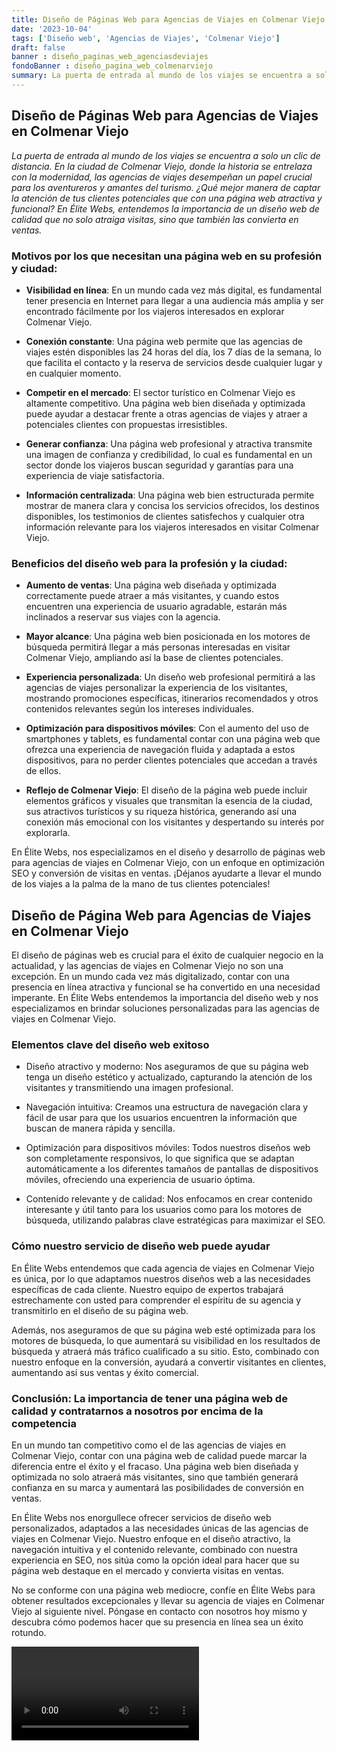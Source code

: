 ```yaml
---
title: Diseño de Páginas Web para Agencias de Viajes en Colmenar Viejo
date: '2023-10-04'
tags: ['Diseño web', 'Agencias de Viajes', 'Colmenar Viejo']
draft: false
banner : diseño_paginas_web_agenciasdeviajes
fondoBanner : diseño_pagina_web_colmenarviejo
summary: La puerta de entrada al mundo de los viajes se encuentra a solo un clic de distancia. En la ciudad de Colmenar Viejo, donde la historia se entrelaza con la modernidad, las agencias de viajes desempeñan un papel crucial para los aventureros y amantes del turismo. ¿Qué mejor manera de captar la atención de tus clientes potenciales que con una página web atractiva y funcional? En Élite Webs, entendemos la importancia de un diseño web de calidad que no solo atraiga visitas, sino que también las convierta en ventas.
---
```


## Diseño de Páginas Web para Agencias de Viajes en Colmenar Viejo

*La puerta de entrada al mundo de los viajes se encuentra a solo un clic de distancia. En la ciudad de Colmenar Viejo, donde la historia se entrelaza con la modernidad, las agencias de viajes desempeñan un papel crucial para los aventureros y amantes del turismo. ¿Qué mejor manera de captar la atención de tus clientes potenciales que con una página web atractiva y funcional? En Élite Webs, entendemos la importancia de un diseño web de calidad que no solo atraiga visitas, sino que también las convierta en ventas.*

### Motivos por los que necesitan una página web en su profesión y ciudad:

- **Visibilidad en línea**: En un mundo cada vez más digital, es fundamental tener presencia en Internet para llegar a una audiencia más amplia y ser encontrado fácilmente por los viajeros interesados en explorar Colmenar Viejo.

- **Conexión constante**: Una página web permite que las agencias de viajes estén disponibles las 24 horas del día, los 7 días de la semana, lo que facilita el contacto y la reserva de servicios desde cualquier lugar y en cualquier momento.

- **Competir en el mercado**: El sector turístico en Colmenar Viejo es altamente competitivo. Una página web bien diseñada y optimizada puede ayudar a destacar frente a otras agencias de viajes y atraer a potenciales clientes con propuestas irresistibles.

- **Generar confianza**: Una página web profesional y atractiva transmite una imagen de confianza y credibilidad, lo cual es fundamental en un sector donde los viajeros buscan seguridad y garantías para una experiencia de viaje satisfactoria.

- **Información centralizada**: Una página web bien estructurada permite mostrar de manera clara y concisa los servicios ofrecidos, los destinos disponibles, los testimonios de clientes satisfechos y cualquier otra información relevante para los viajeros interesados en visitar Colmenar Viejo.

### Beneficios del diseño web para la profesión y la ciudad:

- **Aumento de ventas**: Una página web diseñada y optimizada correctamente puede atraer a más visitantes, y cuando estos encuentren una experiencia de usuario agradable, estarán más inclinados a reservar sus viajes con la agencia.

- **Mayor alcance**: Una página web bien posicionada en los motores de búsqueda permitirá llegar a más personas interesadas en visitar Colmenar Viejo, ampliando así la base de clientes potenciales.

- **Experiencia personalizada**: Un diseño web profesional permitirá a las agencias de viajes personalizar la experiencia de los visitantes, mostrando promociones específicas, itinerarios recomendados y otros contenidos relevantes según los intereses individuales.

- **Optimización para dispositivos móviles**: Con el aumento del uso de smartphones y tablets, es fundamental contar con una página web que ofrezca una experiencia de navegación fluida y adaptada a estos dispositivos, para no perder clientes potenciales que accedan a través de ellos.

- **Reflejo de Colmenar Viejo**: El diseño de la página web puede incluir elementos gráficos y visuales que transmitan la esencia de la ciudad, sus atractivos turísticos y su riqueza histórica, generando así una conexión más emocional con los visitantes y despertando su interés por explorarla.

En Élite Webs, nos especializamos en el diseño y desarrollo de páginas web para agencias de viajes en Colmenar Viejo, con un enfoque en optimización SEO y conversión de visitas en ventas. ¡Déjanos ayudarte a llevar el mundo de los viajes a la palma de la mano de tus clientes potenciales!

<GifSeo />

<Cta />

## Diseño de Página Web para Agencias de Viajes en Colmenar Viejo

El diseño de páginas web es crucial para el éxito de cualquier negocio en la actualidad, y las agencias de viajes en Colmenar Viejo no son una excepción. En un mundo cada vez más digitalizado, contar con una presencia en línea atractiva y funcional se ha convertido en una necesidad imperante. En Élite Webs entendemos la importancia del diseño web y nos especializamos en brindar soluciones personalizadas para las agencias de viajes en Colmenar Viejo. 

### Elementos clave del diseño web exitoso

- Diseño atractivo y moderno: Nos aseguramos de que su página web tenga un diseño estético y actualizado, capturando la atención de los visitantes y transmitiendo una imagen profesional.

- Navegación intuitiva: Creamos una estructura de navegación clara y fácil de usar para que los usuarios encuentren la información que buscan de manera rápida y sencilla.

- Optimización para dispositivos móviles: Todos nuestros diseños web son completamente responsivos, lo que significa que se adaptan automáticamente a los diferentes tamaños de pantallas de dispositivos móviles, ofreciendo una experiencia de usuario óptima.

- Contenido relevante y de calidad: Nos enfocamos en crear contenido interesante y útil tanto para los usuarios como para los motores de búsqueda, utilizando palabras clave estratégicas para maximizar el SEO.

### Cómo nuestro servicio de diseño web puede ayudar

En Élite Webs entendemos que cada agencia de viajes en Colmenar Viejo es única, por lo que adaptamos nuestros diseños web a las necesidades específicas de cada cliente. Nuestro equipo de expertos trabajará estrechamente con usted para comprender el espíritu de su agencia y transmitirlo en el diseño de su página web.

Además, nos aseguramos de que su página web esté optimizada para los motores de búsqueda, lo que aumentará su visibilidad en los resultados de búsqueda y atraerá más tráfico cualificado a su sitio. Esto, combinado con nuestro enfoque en la conversión, ayudará a convertir visitantes en clientes, aumentando así sus ventas y éxito comercial.

### Conclusión: La importancia de tener una página web de calidad y contratarnos a nosotros por encima de la competencia

En un mundo tan competitivo como el de las agencias de viajes en Colmenar Viejo, contar con una página web de calidad puede marcar la diferencia entre el éxito y el fracaso. Una página web bien diseñada y optimizada no solo atraerá más visitantes, sino que también generará confianza en su marca y aumentará las posibilidades de conversión en ventas.

En Élite Webs nos enorgullece ofrecer servicios de diseño web personalizados, adaptados a las necesidades únicas de las agencias de viajes en Colmenar Viejo. Nuestro enfoque en el diseño atractivo, la navegación intuitiva y el contenido relevante, combinado con nuestra experiencia en SEO, nos sitúa como la opción ideal para hacer que su página web destaque en el mercado y convierta visitas en ventas.

No se conforme con una página web mediocre, confíe en Élite Webs para obtener resultados excepcionales y llevar su agencia de viajes en Colmenar Viejo al siguiente nivel. Póngase en contacto con nosotros hoy mismo y descubra cómo podemos hacer que su presencia en línea sea un éxito rotundo.

<Video />

<CtaBot job='Agencias de Viajes' city='Colmenar Viejo'/>

<Gmaps query='Colmenar Viejo+españa+maps' />